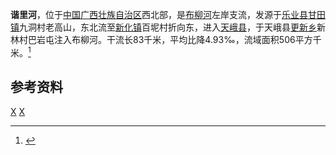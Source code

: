 {{Infobox River
  | river_name      = 谐里河
  | image_name      = 
  | image_size      = 
  | caption         = 
  | origin          = [[广西壮族自治区|广西壮族自治区]][[乐业县|乐业县]][[甘田镇|甘田镇]]九洞村
  | mouth           = 广西壮族自治区[[天峨县|天峨县]][[更新乡_(天峨县)|更新乡]]新林村[[布柳河|布柳河]]
  | basin_countries = {{PRC}}
  | length          = 83 km
  | elevation       = 
  | mouth_elevation = 
  | discharge       = 
  | watershed       = 506 km<sup>2</sup>
}}
'''谐里河'''，位于[[中国|中国]][[广西壮族自治区|广西壮族自治区]]西北部，是[[布柳河|布柳河]]左岸支流，发源于[[乐业县|乐业县]][[甘田镇|甘田镇]]九洞村老高山，东北流至[[新化镇_(乐业县)|新化镇]]百坭村折向东，进入[[天峨县|天峨县]]，于天峨县[[更新乡_(天峨县)|更新乡]]新林村巴岩屯注入布柳河。干流长83千米，平均比降4.93‰，流域面积506平方千米。<ref name="中国河湖大典">{{cite book zh |author=《[[中国河湖大典|中国河湖大典]]》编纂委员会 |title=《中国河湖大典·珠江卷》 |format=M |edition=1 |location=北京 |publisher=中国水利水电出版社 |date=2013年1月 |pages=71页 |id= ISBN 978-7-5170-0561-2}}</ref>

==参考资料==
{{reflist}}

[[Category:紅水河水系|X]]
[[Category:广西河流|X]]